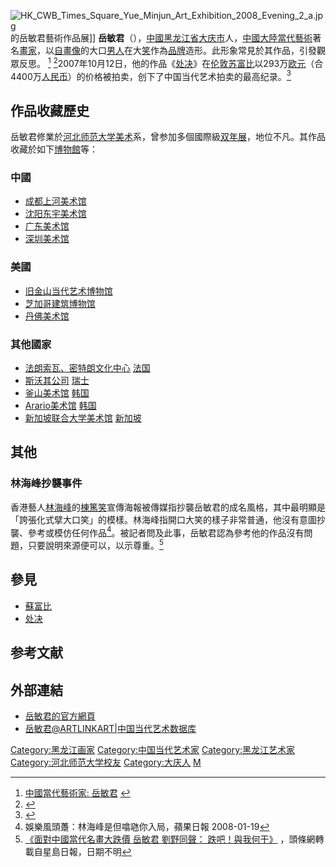 [[File:HK_CWB_Times_Square_Yue_Minjun_Art_Exhibition_2008_Evening_2_a.jpg|thumb]]的岳敏君藝術作品展]]
'''岳敏君'''（{{bd|1962年|catIdx=Y岳}}），[[中國|中國]][[黑龙江省|黑龙江省]][[大庆市|大庆市]]人，[[中國大陸|中國大陸]][[當代藝術|當代藝術]]著名[[畫家|畫家]]，以[[自畫像|自畫像]]的大口[[男人|男人]]在大[[笑|笑]]作為[[品牌|品牌]]造形。此形象常見於其作品，引發觀眾反思。 <ref>[http://arts.tom.com/1005/200525-19717.html 中國當代藝術家: 岳敏君] {{webarchive|url=https://web.archive.org/web/20071012150029/http://arts.tom.com/1005/200525-19717.html |date=2007-10-12 }}</ref> <ref>{{Cite web |url=http://tw.myblog.yahoo.com/artinvestors/article?mid=469&prev=471&next=460 |title=蘇富比當代中國藝術秋拍: 岳敏君 |access-date=2007-10-03 |archive-date=2019-06-11 |archive-url=https://web.archive.org/web/20190611213519/http://tw.myblog.yahoo.com/artinvestors/article?mid=469&prev=471&next=460 |dead-url=yes }}</ref>2007年10月12日，他的作品《[[处决_(油画)|处决]]》在[[伦敦|伦敦]][[苏富比|苏富比]]以293万[[欧元|欧元]]（合4400万[[人民币|人民币]]）的价格被拍卖，创下了中国当代艺术拍卖的最高纪录。<ref>{{cite web|url=http://www.cnstock.com/paper_new/html/2007-11/19/content_59649968.htm|title=岳敏君：名画变体领涨当代油画市场|publisher=上海证券报|accessdate=2010-05-02|deadurl=yes|archiveurl=https://web.archive.org/web/20110811181644/http://www.cnstock.com/paper_new/html/2007-11/19/content_59649968.htm|archivedate=2011-08-11}}</ref>

==作品收藏歷史==
岳敏君修業於[[河北师范大学|河北师范大学]][[美术|美术]]系，曾参加多個國際級[[双年展|双年展]]，地位不凡。其作品收藏於如下[[博物館|博物館]]等：

===中國===
* [[成都上河美术馆|成都上河美术馆]] 
* [[沈阳东宇美术馆|沈阳东宇美术馆]] 
* [[广东美术馆|广东美术馆]] 
* [[深圳美术馆|深圳美术馆]] 

===美國===
* [[旧金山当代艺术博物馆|旧金山当代艺术博物馆]] 
* [[芝加哥建筑博物馆|芝加哥建筑博物馆]] 
* [[丹佛美术馆|丹佛美术馆]] 

===其他國家===
* [[法朗索瓦、密特朗文化中心|法朗索瓦、密特朗文化中心]] [[法国|法国]]
* [[斯沃其公司|斯沃其公司]] [[瑞士|瑞士]]
* [[釜山美术馆|釜山美术馆]] [[韩国|韩国]]
* [[Arario美术馆|Arario美术馆]] [[韩国|韩国]]
* [[新加坡联合大学美术馆|新加坡联合大学美术馆]] [[新加坡|新加坡]]

==其他==
===林海峰抄襲事件===
香港藝人[[林海峰_(香港)|林海峰]]的[[棟篤笑|棟篤笑]]宣傳海報被傳媒指抄襲岳敏君的成名風格，其中最明顯是「誇張化式擘大口笑」的模樣。林海峰指開口大笑的樣子非常普通，他沒有意圖抄襲、參考或模仿任何作品<ref>娛樂風頭躉：林海峰是但噏𠱁你入局，蘋果日報 2008-01-19</ref>。被記者問及此事，岳敏君認為參考他的作品沒有問題，只要說明來源便可以，以示尊重。<ref>[http://www.hkheadline.com/arts/arts_content.asp?contid=43022&srctype=g 《面對中國當代名畫大跌價 岳敏君 劉野同聲： 跌吧！與我何干》] {{Wayback|url=http://www.hkheadline.com/arts/arts_content.asp?contid=43022&srctype=g |date=20130921231157 }}，頭條網轉載自星島日報，日期不明</ref>

==參見==
* [[蘇富比|蘇富比]]
* [[处决_(油画)|处决]]

==参考文献==
<div class="references-small">
<references />
</div>

==外部連結==
{{commonscat|Yue Minjun}}
* [https://web.archive.org/web/20081030021937/http://www.yueminjun.com/cn/index.html 岳敏君的官方網頁]
* [http://www.artlinkart.com/artist/overview/a68attl 岳敏君@ARTLINKART|中国当代艺术数据库]

{{Authority control}}
{{DEFAULTSORT:Y}}
[[Category:黑龙江画家|Category:黑龙江画家]]
[[Category:中国当代艺术家|Category:中国当代艺术家]]
[[Category:黑龙江艺术家|Category:黑龙江艺术家]]
[[Category:河北师范大学校友|Category:河北师范大学校友]]
[[Category:大庆人|Category:大庆人]]
[[Category:岳姓|M]]